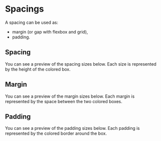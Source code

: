 
<Meta of={SpacingsStories} />

# Spacings

A spacing can be used as:

- margin (or gap with flexbox and grid),
- padding.

## Spacing

You can see a preview of the spacing sizes below. Each size is represented by the height of the colored box.

<Story of={SpacingsStories.SpacingPreview} />

## Margin

You can see a preview of the margin sizes below. Each margin is represented by the space between the two colored boxes.

<Story of={SpacingsStories.MarginPreview} />

## Padding

You can see a preview of the padding sizes below. Each padding is represented by the colored border around the box.

<Story of={SpacingsStories.PaddingPreview} />
